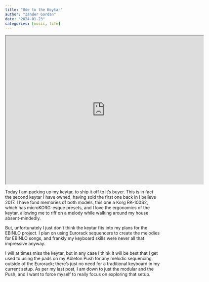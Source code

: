 ```yaml
---
title: "Ode to the Keytar"
author: "Zander Gordan"
date: "2024-01-23"
categories: [music, life]
---
```


```{=html}
<iframe src="https://drive.google.com/file/d/1IWFMi2ikK06W1stPUEl7rNqFqiXMNuAS/preview" width="640" height="480" allow="autoplay"></iframe>
```
Today I am packing up my keytar, to ship it off to it's buyer. This is in fact the second keytar I have owned, having sold the first one back in I believe 2017. I have fond memories of both models, this one a Korg RK-100S2, which has microKORG-esque presets, and I love the ergonomics of the keytar, allowing me to riff on a melody while walking around my house absent-mindedly.

But, unfortunately I just don't think the keytar fits into my plans for the EBINLO project. I plan on using Eurorack sequencers to create the melodies for EBINLO songs, and frankly my keyboard skills were never all that impressive anyway.

I will at times miss the keytar, but in any case I think it will be best that I get used to using the pads on my Ableton Push for any melodic sequencing outside of the Eurorack; there's just no need for a traditional keyboard in my current setup. As per my last post, I am down to just the modular and the Push, and I want to force myself to really focus on exploring that setup.
